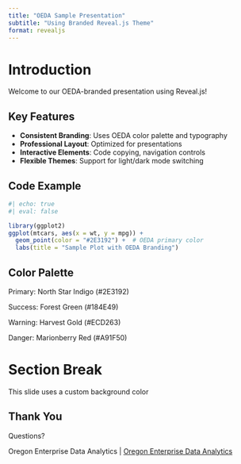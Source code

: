 ```yaml
---
title: "OEDA Sample Presentation"
subtitle: "Using Branded Reveal.js Theme"
format: revealjs
---
```


# Introduction

Welcome to our OEDA-branded presentation using Reveal.js!

## Key Features

- **Consistent Branding**: Uses OEDA color palette and typography
- **Professional Layout**: Optimized for presentations
- **Interactive Elements**: Code copying, navigation controls
- **Flexible Themes**: Support for light/dark mode switching

## Code Example

```r
#| echo: true
#| eval: false

library(ggplot2)
ggplot(mtcars, aes(x = wt, y = mpg)) +
  geom_point(color = "#2E3192") +  # OEDA primary color
  labs(title = "Sample Plot with OEDA Branding")
```

## Color Palette

::: {.text-primary}
Primary: North Star Indigo (#2E3192)
:::

::: {.text-success}
Success: Forest Green (#184E49)
:::

::: {.text-warning}
Warning: Harvest Gold (#ECD263)
:::

::: {.text-danger}
Danger: Marionberry Red (#A91F50)
:::

# Section Break {data-background-color="#414042"}

This slide uses a custom background color

## Thank You

Questions?

::: {.footer}
Oregon Enterprise Data Analytics | [Oregon Enterprise Data Analytics](https://www.oregon.gov/odhs/data/Pages/orrai.aspx)
:::